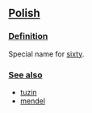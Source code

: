 ==[[Polish]]==
===[[Definition]]===
Special name for [[sixty]].

===[[See also]]===
*[[tuzin]]
*[[mendel]]
